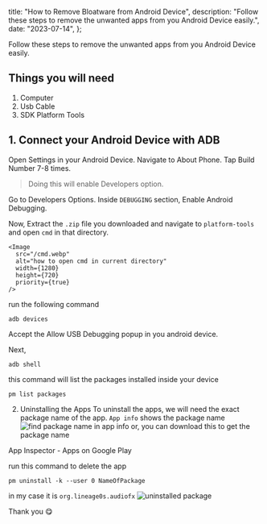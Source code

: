 
title: "How to Remove Bloatware from Android Device",
description: "Follow these steps to remove the unwanted apps from you Android Device easily.",
date: "2023-07-14",
};

Follow these steps to remove the unwanted apps from you Android Device easily.

## Things you will need

1. Computer
2. Usb Cable
3. <Link
     href="https://developer.android.com/tools/releases/platform-tools"
     target="_blank"
     rel="noopener noreferrer"
   >
     SDK Platform Tools
   </Link>

## 1. Connect your Android Device with ADB

Open Settings in your Android Device.
Navigate to About Phone.
Tap Build Number 7-8 times.

> Doing this will enable Developers option.

Go to Developers Options.
Inside `DEBUGGING` section, Enable Android Debugging.

Now,
Extract the `.zip` file you downloaded and navigate to `platform-tools` and open `cmd` in that directory.

    <Image
      src="/cmd.webp"
      alt="how to open cmd in current directory"
      width={1280}
      height={720}
      priority={true}
    />

run the following command

```
adb devices
```

Accept the Allow USB Debugging popup in you android device.

Next,

```
adb shell
```

this command will list the packages installed inside your device

```
pm list packages
```

2. Uninstalling the Apps
   To uninstall the apps, we will need the exact package name of the app.
   `App info` shows the package name
   <Image
         src="/app_info.webp"
         alt="find package name in app info"
         width={1280}
         height={720}
         priority={true}
       />
   or,
   you can download this to get the package name

<Link
  href="https://play.google.com/store/apps/details?id=com.ubqsoft.sec01&hl=en_US"
  target="_blank"
  rel="noopener noreferrer"
>
  App Inspector - Apps on Google Play
</Link>

run this command to delete the app

```
pm uninstall -k --user 0 NameOfPackage
```

in my case it is `org.lineage0s.audiofx`
<Image
      src="/uninstall.webp"
      alt="uninstalled package"
      width={1280}
      height={720}
      priority={true}
    />

Thank you 😋
